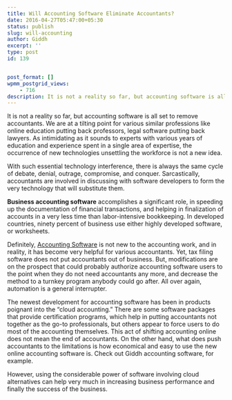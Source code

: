 ```yaml
---
title: Will Accounting Software Eliminate Accountants?
date: 2016-04-27T05:47:00+05:30
status: publish
slug: will-accounting
author: Giddh
excerpt: ''
type: post
id: 139


post_format: []
wpmm_postgrid_views:
    - 716
description: It is not a reality so far, but accounting software is all set to remove accountants. We are at a tilting point for various similar professions
---
```

It is not a reality so far, but accounting software is all set to remove accountants. We are at a tilting point for various similar professions like online education putting back professors, legal software putting back lawyers. As intimidating as it sounds to experts with various years of education and experience spent in a single area of expertise, the occurrence of new technologies unsettling the workforce is not a new idea.

With such essential technology interference, there is always the same cycle of debate, denial, outrage, compromise, and conquer. Sarcastically, accountants are involved in discussing with software developers to form the very technology that will substitute them.

**Business accounting software** accomplishes a significant role, in speeding up the documentation of financial transactions, and helping in finalization of accounts in a very less time than labor-intensive bookkeeping. In developed countries, ninety percent of business use either highly developed software, or worksheets.

Definitely, [Accounting Software](https://giddh.com/) is not new to the accounting work, and in reality, it has become very helpful for various accountants. Yet, tax filing software does not put accountants out of business. But, modifications are on the prospect that could probably authorize accounting software users to the point when they do not need accountants any more, and decrease the method to a turnkey program anybody could go after. All over again, automation is a general interrupter.

The newest development for accounting software has been in products poignant into the “cloud accounting.” There are some software packages that provide certification programs, which help in putting accountants not together as the go-to professionals, but others appear to force users to do most of the accounting themselves. This act of shifting accounting online does not mean the end of accountants. On the other hand, what does push accountants to the limitations is how economical and easy to use the new online accounting software is. Check out Giddh accounting software, for example.

However, using the considerable power of software involving cloud alternatives can help very much in increasing business performance and finally the success of the business.